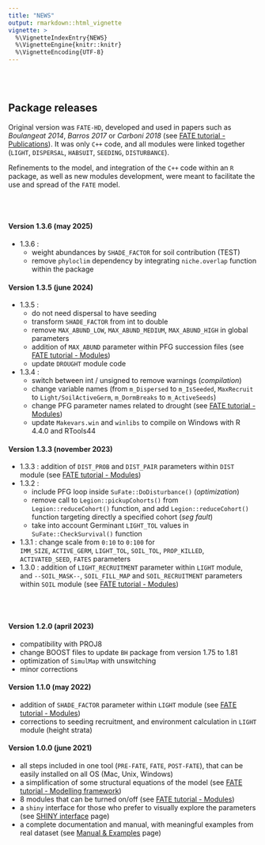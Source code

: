 ```yaml
---
title: "NEWS"
output: rmarkdown::html_vignette
vignette: >
  %\VignetteIndexEntry{NEWS}
  %\VignetteEngine{knitr::knitr}
  %\VignetteEncoding{UTF-8}
---
```


<link rel="stylesheet" href="https://cdnjs.cloudflare.com/ajax/libs/font-awesome/6.4.2/css/all.min.css">

<style>
.zoom p {
width:250px;
margin-left: auto;
margin-right: auto;
}
.zoom p:hover {
width:900px;
position: relative;
z-index: 10;
}
.column {
  float: left;
  width: 30%;
}
/* Clear floats after the columns */
.row:after {
  content: "";
  display: table;
  clear: both;
}
</style>


<br/><br/>


## <i class="fa-solid fa-boxes-stacked"></i> Package releases

Original version was `FATE-HD`, developed and used in papers such as *Boulangeat 2014*, *Barros 2017* or *Carboni 2018* (see [FATE tutorial - Publications](fate_tutorial_0_publications.html)). It was only `C++` code, and all modules were linked together (`LIGHT`, `DISPERSAL`, `HABSUIT`, `SEEDING`, `DISTURBANCE`).

Refinements to the model, and integration of the `C++` code within an `R` package, as well as new modules development, were meant to facilitate the use and spread of the `FATE` model.

<br/> <br/>

#### Version 1.3.6 (may 2025)

- 1.3.6 :
    + weight abundances by `SHADE_FACTOR` for soil contribution (TEST)
    + remove `phyloclim` dependency by integrating `niche.overlap` function within the package

#### Version 1.3.5 (june 2024)

- 1.3.5 :
    + do not need dispersal to have seeding
    + transform `SHADE_FACTOR` from int to double
    + remove `MAX_ABUND_LOW`, `MAX_ABUND_MEDIUM`, `MAX_ABUND_HIGH` in global parameters
    + addition of `MAX_ABUND` parameter within PFG succession files (see [FATE tutorial - Modules](fate_tutorial_3_MODULES.html))
    + update `DROUGHT` module code
- 1.3.4 : 
    + switch between int / unsigned to remove warnings (*compilation*)
    + change variable names (from `m_Dispersed` to `m_IsSeeded`, `MaxRecruit` to `Light/SoilActiveGerm`, `m_DormBreaks` to `m_ActiveSeeds`)
    + change PFG parameter names related to drought (see [FATE tutorial - Modules](fate_tutorial_3_MODULES.html))
    + update `Makevars.win` and `winlibs` to compile on Windows with R 4.4.0 and RTools44

#### Version 1.3.3 (november 2023) 

- 1.3.3 : addition of `DIST_PROB` and `DIST_PAIR` parameters within `DIST` module (see [FATE tutorial - Modules](fate_tutorial_3_MODULES.html))
- 1.3.2 : 
    + include PFG loop inside `SuFate::DoDisturbance()` (*optimization*)
    + remove call to `Legion::pickupCohorts()` from `Legion::reduceCohort()` function, and add `Legion::reduceCohort()` function targeting directly a specified cohort (*seg fault*)
    + take into account Germinant `LIGHT_TOL` values in `SuFate::CheckSurvival()` function
- 1.3.1 : change scale from `0:10` to `0:100` for <br/> `IMM_SIZE`, `ACTIVE_GERM`, `LIGHT_TOL`, `SOIL_TOL`, `PROP_KILLED`, `ACTIVATED_SEED`, `FATES` parameters
- 1.3.0 : addition of `LIGHT_RECRUITMENT` parameter within `LIGHT` module, <br/> and `--SOIL_MASK--`, `SOIL_FILL_MAP` and `SOIL_RECRUITMENT` parameters within `SOIL` module (see [FATE tutorial - Modules](fate_tutorial_3_MODULES.html))

<br/> <br/>

#### Version 1.2.0 (april 2023) <a href="https://raw.githubusercontent.com/leca-dev/RFate/master/data-raw/RFate_1.2.0.tar.gz" class="download" title="Download as tar.gz"><i class="fa-solid fa-download"></i></a>

- compatibility with PROJ8
- change BOOST files to update `BH` package from version 1.75 to 1.81
- optimization of `SimulMap` with unswitching
- minor corrections


#### Version 1.1.0 (may 2022) <a href="https://raw.githubusercontent.com/leca-dev/RFate/master/data-raw/RFate_1.1.0.tar.gz" class="download" title="Download as tar.gz"><i class="fa-solid fa-download"></i></a>

- addition of `SHADE_FACTOR` parameter within `LIGHT` module (see [FATE tutorial - Modules](fate_tutorial_3_MODULES.html))
- corrections to seeding recruitment, and environment calculation in `LIGHT` module (height strata)


#### Version 1.0.0 (june 2021) <a href="https://raw.githubusercontent.com/leca-dev/RFate/master/data-raw/RFate_1.0.0.tar.gz" class="download" title="Download as tar.gz"><i class="fa-solid fa-download"></i></a>

- all steps included in one tool (`PRE-FATE`, `FATE`, `POST-FATE`), that can be easily installed on all OS (Mac, Unix, Windows)
- a simplification of some structural equations of the model (see [FATE tutorial - Modelling framework](fate_tutorial_0_modelling_framework.html))
- 8 modules that can be turned on/off (see [FATE tutorial - Modules](fate_tutorial_3_MODULES.html))
- a `shiny` interface for those who prefer to visually explore the parameters (see [SHINY interface](interface_tutorial_0_presentation.html) page)
- a complete documentation and manual, with meaningful examples from real dataset (see [Manual & Examples](manual.html) page)


<br/><br/>


